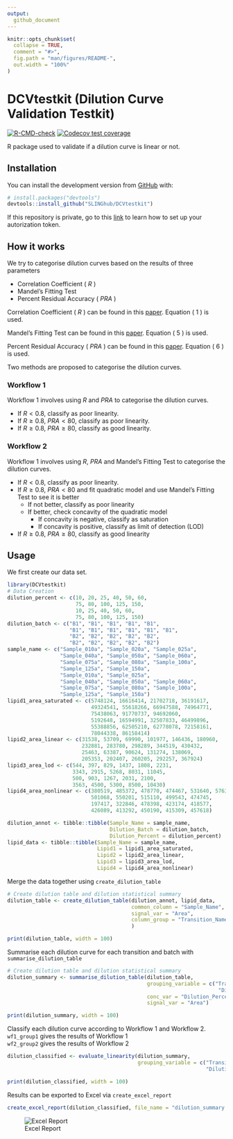 ```yaml
---
output:
  github_document
---
```


<!-- README.md is generated from README.Rmd. Please edit that file -->

```r
knitr::opts_chunk$set(
  collapse = TRUE,
  comment = "#>",
  fig.path = "man/figures/README-",
  out.width = "100%"
)
```

# DCVtestkit (Dilution Curve Validation Testkit)

<!-- badges: start -->
[![R-CMD-check](https://github.com/SLINGhub/DCVtestkit/workflows/R-CMD-check/badge.svg)](https://github.com/SLINGhub/DCVtestkit/actions)
[![Codecov test coverage](https://codecov.io/gh/SLINGhub/DCVtestkit/branch/master/graph/badge.svg?token=RNlP8VlaL2)](https://codecov.io/gh/SLINGhub/DCVtestkit)
<!-- badges: end -->

R package used to validate if a dilution curve is linear or not.

## Installation

You can install the development version from [GitHub](https://github.com/) with:

``` r
# install.packages("devtools")
devtools::install_github("SLINGhub/DCVtestkit")
```

If this repository is private, go to this [link](https://maurolepore.netlify.app/2017/12/06/2017-12-06-best-prectice-for-installing-packages-from-private-repos/) to learn how to set up your autorization token.

## How it works

We try to categorise dilution curves based on the results of three parameters  

 * Correlation Coefficient ( $R$ ) 
 * Mandel's Fitting Test  
 * Percent Residual Accuracy ( $PRA$ )  

Correlation Coefficient ( $R$ ) can be found in this [paper](https://link.springer.com/article/10.1007/s00769-002-0487-6).
Equation ( $1$ ) is used.

Mandel's Fitting Test can be found in this [paper](https://pubs.rsc.org/en/content/articlelanding/2013/ay/c2ay26400e#!divAbstract).
Equation ( $5$ ) is used.

Percent Residual Accuracy ( $PRA$ ) can be found in this [paper](https://www.sciencedirect.com/science/article/abs/pii/S0039914018307549).
Equation ( $6$ ) is used.

Two methods are proposed to categorise the dilution curves.

### Workflow 1 

Workflow 1 involves using $R$ and $PRA$ to categorise the dilution curves.

 * If $R < 0.8$, classify as poor linearity.  
 * If $R \ge{0.8}$, $PRA < 80$, classify as poor linearity.  
 * If $R \ge{0.8}$, $PRA \ge 80$, classify as good linearity.  

### Workflow 2

Workflow 1 involves using $R$, $PRA$ and Mandel's Fitting Test to categorise the dilution curves.

 * If $R < 0.8$, classify as poor linearity.
 * If $R \ge{0.8}$, $PRA < 80$ and fit quadratic model and use Mandel's Fitting Test to see it is better 
     + If not better, classify as poor linearity 
     + If better, check concavity of the quadratic model
         - If concavity is negative, classify as saturation
         - If concavity is positive, classify as limit of detection (LOD)
 * If $R \ge{0.8}$, $PRA \ge 80$, classify as good linearity

## Usage

We first create our data set.

```r
library(DCVtestkit)
# Data Creation
dilution_percent <- c(10, 20, 25, 40, 50, 60,
                      75, 80, 100, 125, 150,
                      10, 25, 40, 50, 60,
                      75, 80, 100, 125, 150)
dilution_batch <- c("B1", "B1", "B1", "B1", "B1",
                    "B1", "B1", "B1", "B1", "B1", "B1",
                    "B2", "B2", "B2", "B2", "B2",
                    "B2", "B2", "B2", "B2", "B2")
sample_name <- c("Sample_010a", "Sample_020a", "Sample_025a",
                 "Sample_040a", "Sample_050a", "Sample_060a",
                 "Sample_075a", "Sample_080a", "Sample_100a",
                 "Sample_125a", "Sample_150a",
                 "Sample_010a", "Sample_025a",
                 "Sample_040a", "Sample_050a", "Sample_060a",
                 "Sample_075a", "Sample_080a", "Sample_100a",
                 "Sample_125a", "Sample_150a")
lipid1_area_saturated <- c(5748124, 16616414, 21702718, 36191617,
                           49324541, 55618266, 66947588, 74964771,
                           75438063, 91770737, 94692060,
                           5192648, 16594991, 32507833, 46499896,
                           55388856, 62505210, 62778078, 72158161,
                           78044338, 86158414)
lipid2_area_linear <- c(31538, 53709, 69990, 101977, 146436, 180960,
                        232881, 283780, 298289, 344519, 430432,
                        25463, 63387, 90624, 131274, 138069,
                        205353, 202407, 260205, 292257, 367924)
lipid3_area_lod <- c(544, 397, 829, 1437, 1808, 2231,
                     3343, 2915, 5268, 8031, 11045,
                     500, 903, 1267, 2031, 2100,
                     3563, 4500, 5300, 8500, 10430)
lipid4_area_nonlinear <- c(380519, 485372, 478770, 474467, 531640, 576301,
                           501068, 550201, 515110, 499543, 474745,
                           197417, 322846, 478398, 423174, 418577,
                           426089, 413292, 450190, 415309, 457618)

dilution_annot <- tibble::tibble(Sample_Name = sample_name,
                                 Dilution_Batch = dilution_batch,
                                 Dilution_Percent = dilution_percent)
lipid_data <- tibble::tibble(Sample_Name = sample_name,
                             Lipid1 = lipid1_area_saturated,
                             Lipid2 = lipid2_area_linear,
                             Lipid3 = lipid3_area_lod,
                             Lipid4 = lipid4_area_nonlinear)
```

Merge the data together using `create_dilution_table` 

```r
# Create dilution table and dilution statistical summary
dilution_table <- create_dilution_table(dilution_annot, lipid_data,
                                        common_column = "Sample_Name",
                                        signal_var = "Area",
                                        column_group = "Transition_Name"
                                        )
```

```r
print(dilution_table, width = 100)
```

Summarise each dilution curve for each transition and batch with `summarise_dilution_table`

```r
# Create dilution table and dilution statistical summary
dilution_summary <- summarise_dilution_table(dilution_table,
                                             grouping_variable = c("Transition_Name",
                                                                    "Dilution_Batch"),
                                             conc_var = "Dilution_Percent",
                                             signal_var = "Area")

```

```r
print(dilution_summary, width = 100)
```

Classify each dilution curve according to Workflow 1 and Workflow 2.  
`wf1_group1` gives the results of Workflow 1  
`wf2_group2` gives the results of Workflow 2   

```r
dilution_classified <- evaluate_linearity(dilution_summary,
                                          grouping_variable = c("Transition_Name",
                                                                "Dilution_Batch"))

```

```r
print(dilution_classified, width = 100)
```

Results can be exported to Excel via `create_excel_report`

```r
create_excel_report(dilution_classified, file_name = "dilution_summary.xlsx")
```

![Excel Report](man/figures/README-ExcelResults.png)


